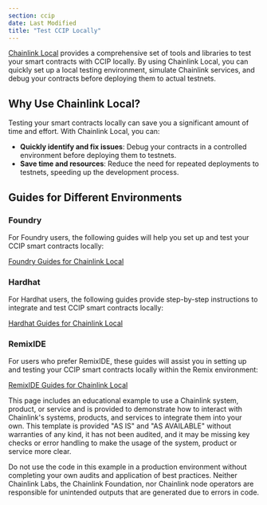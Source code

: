 ```yaml
---
section: ccip
date: Last Modified
title: "Test CCIP Locally"
---
```


[Chainlink Local](https://github.com/smartcontractkit/chainlink-local) provides a comprehensive set of tools and libraries to test your smart contracts with CCIP locally. By using Chainlink Local, you can quickly set up a local testing environment, simulate Chainlink services, and debug your contracts before deploying them to actual testnets.

## Why Use Chainlink Local?

Testing your smart contracts locally can save you a significant amount of time and effort. With Chainlink Local, you can:

- **Quickly identify and fix issues**: Debug your contracts in a controlled environment before deploying them to testnets.
- **Save time and resources**: Reduce the need for repeated deployments to testnets, speeding up the development process.

## Guides for Different Environments

### Foundry

For Foundry users, the following guides will help you set up and test your CCIP smart contracts locally:

[Foundry Guides for Chainlink Local](/chainlink-local/build/ccip/foundry)

### Hardhat

For Hardhat users, the following guides provide step-by-step instructions to integrate and test CCIP smart contracts locally:

[Hardhat Guides for Chainlink Local](/chainlink-local/build/ccip/hardhat)

### RemixIDE

For users who prefer RemixIDE, these guides will assist you in setting up and testing your CCIP smart contracts locally within the Remix environment:

[RemixIDE Guides for Chainlink Local](/chainlink-local/build/ccip/remix)

<Aside type="caution" title="Educational Example Disclaimer">
  This page includes an educational example to use a Chainlink system, product, or service and is provided to demonstrate how to interact with Chainlink's systems, products, and services to integrate them into your own. This template is provided "AS IS" and "AS AVAILABLE" without warranties of any kind, it has not been audited, and it may be missing key checks or error handling to make the usage of the system, product or service more clear. 
  
  Do not use the code in this example in a production environment without completing your own audits and application of best practices. Neither Chainlink Labs, the Chainlink Foundation, nor Chainlink node operators are responsible for unintended outputs that are generated due to errors in code.

</Aside>

